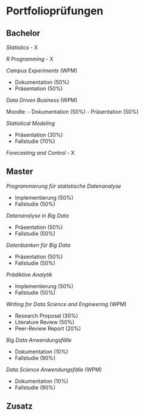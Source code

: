 # Portfolioprüfungen

## Bachelor

*Statistics*
- X

*R Programming*
- X

*Campus Experiments* (WPM)

- Dokumentation (50%)
- Präsentation (50%)

*Data Driven Business* (WPM)

Moodle: 
- Dokumentation (50%)
- Präsentation (50%)

*Statistical Modeling*

- Präsentation (30%)
- Fallstudie (70%)

*Forecasting and Control*
- X 

## Master

*Programmierung für statistische Datenanalyse*

- Implementierung (50%)
- Fallstudie (50%)

*Datenanalyse in Big Data*

- Präsentation (50%)
- Fallstudie (50%)

*Datenbanken für Big Data*

- Präsentation (50%)
- Fallstudie (50%)

*Prädiktive Analytik*

- Implementierung (50%)
- Fallstudie (50%)

*Writing for Data Science and Engineering* (WPM)

- Research Proposal (30%)
- Literature Review (50%)
- Peer-Review Report (20%)

*Big Data Anwendungsfälle*

- Dokumentation (10%)
- Fallstudie (90%)

*Data Science Anwendungsfälle* (WPM)

- Dokumentation (10%)
- Fallstudie (90%)

## Zusatz

